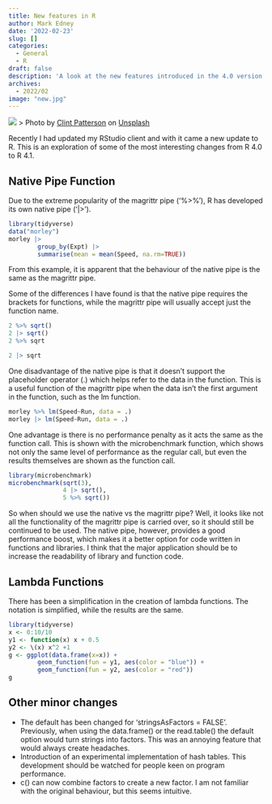 ```yaml
---
title: New features in R
author: Mark Edney
date: '2022-02-23'
slug: []
categories:
  - General
  - R
draft: false
description: 'A look at the new features introduced in the 4.0 version of R'
archives:
  - 2022/02
image: "new.jpg"
---
```

![](new.jpg)
> Photo by [Clint Patterson](https://unsplash.com/@cbpsc1?utm_source=unsplash&utm_medium=referral&utm_content=creditCopyText) on [Unsplash](https://unsplash.com/s/photos/update?utm_source=unsplash&utm_medium=referral&utm_content=creditCopyText)

Recently I had updated my RStudio client and with it came a new update to R. This is an exploration of some of the most interesting changes from R 4.0 to R 4.1.

## Native Pipe Function

Due to the extreme popularity of the magrittr pipe ('%\>%'), R has developed its own native pipe ('\|\>').

```r
library(tidyverse)
data("morley")
morley |>
        group_by(Expt) |>
        summarise(mean = mean(Speed, na.rm=TRUE))
```

From this example, it is apparent that the behaviour of the native pipe is the same as the magrittr pipe.

Some of the differences I have found is that the native pipe requires the brackets for functions, while the magrittr pipe will usually accept just the function name.

```r
2 %>% sqrt()
2 |> sqrt()
2 %>% sqrt
```

```r
2 |> sqrt
```

One disadvantage of the native pipe is that it doesn't support the placeholder operator (.) which helps refer to the data in the function. This is a useful function of the magrittr pipe when the data isn't the first argument in the function, such as the lm function.

```r
morley %>% lm(Speed~Run, data = .)
morley |> lm(Speed~Run, data = .)
```

One advantage is there is no performance penalty as it acts the same as the function call. This is shown with the microbenchmark function, which shows not only the same level of performance as the regular call, but even the results themselves are shown as the function call.

```r
library(microbenchmark)
microbenchmark(sqrt(3),
               4 |> sqrt(),
               5 %>% sqrt())
```

So when should we use the native vs the magrittr pipe? Well, it looks like not all the functionality of the magrittr pipe is carried over, so it should still be continued to be used. The native pipe, however, provides a good performance boost, which makes it a better option for code written in functions and libraries. I think that the major application should be to increase the readability of library and function code.

## Lambda Functions

There has been a simplification in the creation of lambda functions. The notation is simplified, while the results are the same.

```r
library(tidyverse)
x <- 0:10/10
y1 <- function(x) x + 0.5
y2 <- \(x) x^2 +1
g <- ggplot(data.frame(x=x)) +
        geom_function(fun = y1, aes(color = "blue")) +
        geom_function(fun = y2, aes(color = "red"))
g
```

## Other minor changes

-   The default has been changed for 'stringsAsFactors = FALSE'. Previously, when using the data.frame() or the read.table() the default option would turn strings into factors. This was an annoying feature that would always create headaches.
-   Introduction of an experimental implementation of hash tables. This development should be watched for people keen on program performance.
-   c() can now combine factors to create a new factor. I am not familiar with the original behaviour, but this seems intuitive.
